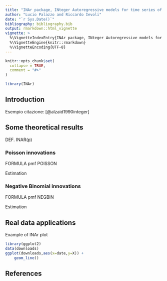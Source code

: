 ```yaml
---
title: "INAr package, INteger Autoregressive models for time series of counts"
author: "Lucio Palazzo and Riccardo Ievoli"
date: "`r Sys.Date()`"
bibliography: bibliography.bib
output: rmarkdown::html_vignette
vignette: >
  %\VignetteIndexEntry{INAr package, INteger Autoregressive models for time series of counts}
  %\VignetteEngine{knitr::rmarkdown}
  %\VignetteEncoding{UTF-8}
---
```


```r
knitr::opts_chunk$set(
  collapse = TRUE,
  comment = "#>"
)
```

```r
library(INAr)
```

## Introduction 

Esempio citazione: [@alzaid1990integer] 


## Some theoretical results

DEF. INAR(p)

### Poisson innovations 

FORMULA pmf POISSON

Estimation


### Negative Binomial innovations 

FORMULA pmf NEGBIN

Estimation


## Real data applications

Example of INAr plot

```r
library(ggplot2)
data(downloads)
ggplot(downloads,aes(x=date,y=X)) +
    geom_line()
```

## References
